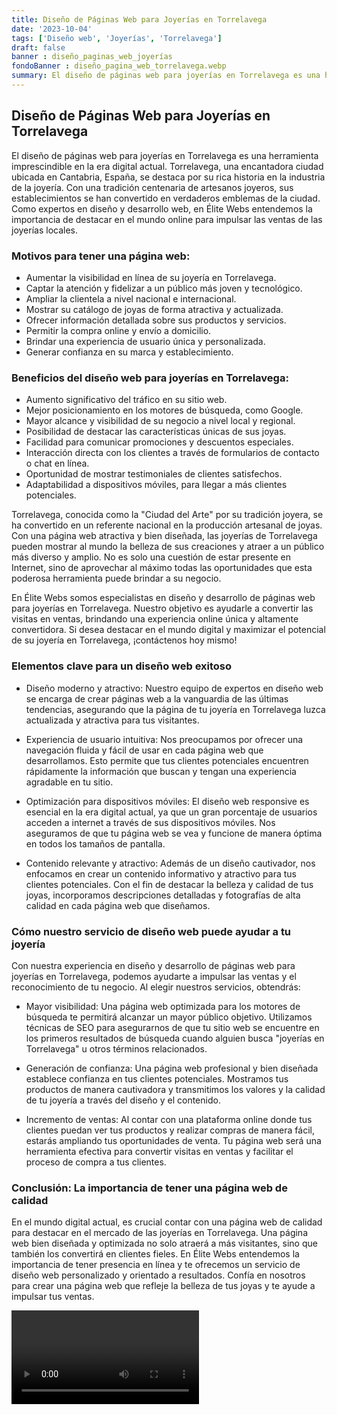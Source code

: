 ```yaml
---
title: Diseño de Páginas Web para Joyerías en Torrelavega
date: '2023-10-04'
tags: ['Diseño web', 'Joyerías', 'Torrelavega']
draft: false
banner : diseño_paginas_web_joyerías
fondoBanner : diseño_pagina_web_torrelavega.webp
summary: El diseño de páginas web para joyerías en Torrelavega es una herramienta imprescindible en la era digital actual. Torrelavega, una encantadora ciudad ubicada en Cantabria, España, se destaca por su rica historia en la industria de la joyería. Con una tradición centenaria de artesanos joyeros, sus establecimientos se han convertido en verdaderos emblemas de la ciudad. Como expertos en diseño y desarrollo web, en Élite Webs entendemos la importancia de destacar en el mundo online para impulsar las ventas de las joyerías locales.
---
```


## Diseño de Páginas Web para Joyerías en Torrelavega

El diseño de páginas web para joyerías en Torrelavega es una herramienta imprescindible en la era digital actual. Torrelavega, una encantadora ciudad ubicada en Cantabria, España, se destaca por su rica historia en la industria de la joyería. Con una tradición centenaria de artesanos joyeros, sus establecimientos se han convertido en verdaderos emblemas de la ciudad. Como expertos en diseño y desarrollo web, en Élite Webs entendemos la importancia de destacar en el mundo online para impulsar las ventas de las joyerías locales.

### Motivos para tener una página web:

- Aumentar la visibilidad en línea de su joyería en Torrelavega.
- Captar la atención y fidelizar a un público más joven y tecnológico.
- Ampliar la clientela a nivel nacional e internacional.
- Mostrar su catálogo de joyas de forma atractiva y actualizada.
- Ofrecer información detallada sobre sus productos y servicios.
- Permitir la compra online y envío a domicilio.
- Brindar una experiencia de usuario única y personalizada.
- Generar confianza en su marca y establecimiento.

### Beneficios del diseño web para joyerías en Torrelavega:

- Aumento significativo del tráfico en su sitio web.
- Mejor posicionamiento en los motores de búsqueda, como Google.
- Mayor alcance y visibilidad de su negocio a nivel local y regional.
- Posibilidad de destacar las características únicas de sus joyas.
- Facilidad para comunicar promociones y descuentos especiales.
- Interacción directa con los clientes a través de formularios de contacto o chat en línea.
- Oportunidad de mostrar testimoniales de clientes satisfechos.
- Adaptabilidad a dispositivos móviles, para llegar a más clientes potenciales.

Torrelavega, conocida como la "Ciudad del Arte" por su tradición joyera, se ha convertido en un referente nacional en la producción artesanal de joyas. Con una página web atractiva y bien diseñada, las joyerías de Torrelavega pueden mostrar al mundo la belleza de sus creaciones y atraer a un público más diverso y amplio. No es solo una cuestión de estar presente en Internet, sino de aprovechar al máximo todas las oportunidades que esta poderosa herramienta puede brindar a su negocio.

En Élite Webs somos especialistas en diseño y desarrollo de páginas web para joyerías en Torrelavega. Nuestro objetivo es ayudarle a convertir las visitas en ventas, brindando una experiencia online única y altamente convertidora. Si desea destacar en el mundo digital y maximizar el potencial de su joyería en Torrelavega, ¡contáctenos hoy mismo!

<GifSeo />

<Cta />

### Elementos clave para un diseño web exitoso

- Diseño moderno y atractivo: Nuestro equipo de expertos en diseño web se encarga de crear páginas web a la vanguardia de las últimas tendencias, asegurando que la página de tu joyería en Torrelavega luzca actualizada y atractiva para tus visitantes.

- Experiencia de usuario intuitiva: Nos preocupamos por ofrecer una navegación fluida y fácil de usar en cada página web que desarrollamos. Esto permite que tus clientes potenciales encuentren rápidamente la información que buscan y tengan una experiencia agradable en tu sitio.

- Optimización para dispositivos móviles: El diseño web responsive es esencial en la era digital actual, ya que un gran porcentaje de usuarios acceden a internet a través de sus dispositivos móviles. Nos aseguramos de que tu página web se vea y funcione de manera óptima en todos los tamaños de pantalla.

- Contenido relevante y atractivo: Además de un diseño cautivador, nos enfocamos en crear un contenido informativo y atractivo para tus clientes potenciales. Con el fin de destacar la belleza y calidad de tus joyas, incorporamos descripciones detalladas y fotografías de alta calidad en cada página web que diseñamos.

### Cómo nuestro servicio de diseño web puede ayudar a tu joyería

Con nuestra experiencia en diseño y desarrollo de páginas web para joyerías en Torrelavega, podemos ayudarte a impulsar las ventas y el reconocimiento de tu negocio. Al elegir nuestros servicios, obtendrás:

- Mayor visibilidad: Una página web optimizada para los motores de búsqueda te permitirá alcanzar un mayor público objetivo. Utilizamos técnicas de SEO para asegurarnos de que tu sitio web se encuentre en los primeros resultados de búsqueda cuando alguien busca "joyerías en Torrelavega" u otros términos relacionados.

- Generación de confianza: Una página web profesional y bien diseñada establece confianza en tus clientes potenciales. Mostramos tus productos de manera cautivadora y transmitimos los valores y la calidad de tu joyería a través del diseño y el contenido.

- Incremento de ventas: Al contar con una plataforma online donde tus clientes puedan ver tus productos y realizar compras de manera fácil, estarás ampliando tus oportunidades de venta. Tu página web será una herramienta efectiva para convertir visitas en ventas y facilitar el proceso de compra a tus clientes.

### Conclusión: La importancia de tener una página web de calidad

En el mundo digital actual, es crucial contar con una página web de calidad para destacar en el mercado de las joyerías en Torrelavega. Una página web bien diseñada y optimizada no solo atraerá a más visitantes, sino que también los convertirá en clientes fieles. En Élite Webs entendemos la importancia de tener presencia en línea y te ofrecemos un servicio de diseño web personalizado y orientado a resultados. Confía en nosotros para crear una página web que refleje la belleza de tus joyas y te ayude a impulsar tus ventas.

<Video />

<CtaBot job='Joyerías' city='Torrelavega'/>

<Gmaps query='Torrelavega+españa+maps' />